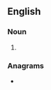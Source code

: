 ==English==

===Noun===
{{head|en|noun plural form}}

# {{plural of|fibre bundle|lang=en}}

===Anagrams===
* {{anagrams|en|a=bbdeefilnrsu|fiber bundles|lubber fiends}}